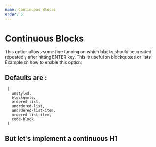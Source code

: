 ```yaml
---
name: Continuous Blocks
order: 5
---
```



# Continuous Blocks

This option allows some fine tunning on which blocks should be created repeatedly after hitting ENTER key. This is useful on blockquotes or lists Example on how to enable this option:


## Defaults are : 
```
 [
   unstyled,
   blockquote,
   ordered-list,
   unordered-list,
   unordered-list-item,
   ordered-list-item,
   code-block
 ]
```

## But let's implement a continuous H1

<Playground>
  <Dante 
    content={h1}
    continuousBlocks={[ "header-one" ]}
  />
</Playground>